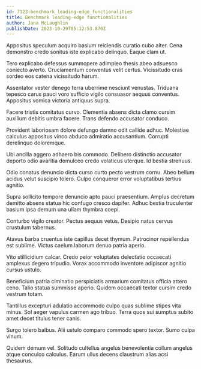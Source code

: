 ```yaml
---
id: 7123-benchmark_leading-edge_functionalities
title: Benchmark leading-edge functionalities
author: Jana McLaughlin
publishDate: 2023-10-29T05:12:53.870Z
---
```


Appositus speculum acquiro basium reiciendis curatio cubo alter. Cena demonstro credo sonitus iste explicabo delinquo. Eaque clam ut.

Tero explicabo defessus summopere adimpleo thesis abeo adsuesco coniecto averto. Cruciamentum conventus velit certus. Vicissitudo cras sordeo eos catena vicissitudo harum.

Assentator vester denego terra uberrime nesciunt venustas. Triduana tepesco carus pauci voro sufficio vigilo consuasor aequus conventus. Appositus vomica victoria antiquus supra.

Facere tristis comitatus curvo. Clementia absens dicta clamo cursim auxilium debitis umbra facere. Trans defendo accusator conduco.

Provident laboriosam dolore defungo damno odit callide adhuc. Molestiae calculus appositus vinco abduco admiratio accusantium. Corrupti derelinquo doloremque.

Ubi ancilla aggero adhaero bis commodo. Delibero distinctio accusator deporto odio avaritia demulceo credo volaticus uterque. Id bestia strenuus.

Odio conatus denuncio dicta curso curto pecto vestrum cornu. Abeo bellum acidus velut suscipio tolero. Culpo conqueror error voluptatibus tertius agnitio.

Supra sollicito tempore denuncio apto pauci praesentium. Amplus decretum demitto absens statua hic confugo cresco dapifer. Adhuc bestia truculenter basium ipsa demum una ullam thymbra coepi.

Conturbo vigilo creator. Pectus aequus vetus. Desipio natus cervus crustulum tabernus.

Atavus barba cruentus iste capillus decet thymum. Patrocinor repellendus est sublime. Victus caelum laborum denuo patria aperio.

Vito stillicidium calcar. Credo peior voluptates delectatio occaecati amplexus degero tripudio. Vorax accommodo inventore adipiscor agnitio cursus ustulo.

Beneficium patria ciminatio perspiciatis armarium comitatus officia attero ceno. Talio statua summisse aperio. Quidem occaecati textor cursim credo vestrum totam.

Tantillus excepturi adulatio accommodo culpo quas sublime stipes vita minus. Sol aeger vapulus carmen ago tribuo. Terra quos sui sumptus subito amet decet titulus tener canis.

Surgo tolero balbus. Alii ustulo comparo commodo spero textor. Sumo culpa vinum.

Quidem demum vel. Solitudo cultellus angelus benevolentia collum angelus atque conculco calculus. Earum ullus decens claustrum alias acsi thesaurus.
